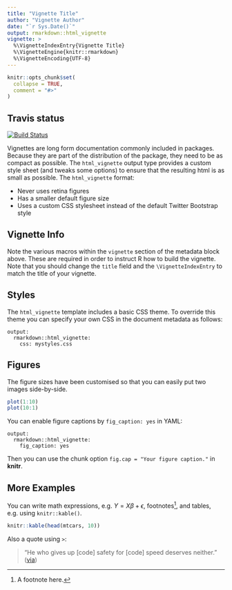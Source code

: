 ---
title: "Vignette Title"
author: "Vignette Author"
date: "`r Sys.Date()`"
output: rmarkdown::html_vignette
vignette: >
  %\VignetteIndexEntry{Vignette Title}
  %\VignetteEngine{knitr::rmarkdown}
  %\VignetteEncoding{UTF-8}
---

```{r setup, include = FALSE}
knitr::opts_chunk$set(
  collapse = TRUE,
  comment = "#>"
)
```

## Travis status
[![Build Status](https://travis-ci.org/vanzanden/ggsolvencyii.svg?branch=master)](https://travis-ci.org/vanzanden/ggsolvencyii.svg?branch=master)


Vignettes are long form documentation commonly included in packages. Because they are part of the distribution of the package, they need to be as compact as possible. The `html_vignette` output type provides a custom style sheet (and tweaks some options) to ensure that the resulting html is as small as possible. The `html_vignette` format:

- Never uses retina figures
- Has a smaller default figure size
- Uses a custom CSS stylesheet instead of the default Twitter Bootstrap style

## Vignette Info

Note the various macros within the `vignette` section of the metadata block above. These are required in order to instruct R how to build the vignette. Note that you should change the `title` field and the `\VignetteIndexEntry` to match the title of your vignette.

## Styles

The `html_vignette` template includes a basic CSS theme. To override this theme you can specify your own CSS in the document metadata as follows:

    output: 
      rmarkdown::html_vignette:
        css: mystyles.css

## Figures

The figure sizes have been customised so that you can easily put two images side-by-side. 

```{r, fig.show='hold'}
plot(1:10)
plot(10:1)
```

You can enable figure captions by `fig_caption: yes` in YAML:

    output:
      rmarkdown::html_vignette:
        fig_caption: yes

Then you can use the chunk option `fig.cap = "Your figure caption."` in **knitr**.

## More Examples

You can write math expressions, e.g. $Y = X\beta + \epsilon$, footnotes^[A footnote here.], and tables, e.g. using `knitr::kable()`.

```{r, echo=FALSE, results='asis'}
knitr::kable(head(mtcars, 10))
```

Also a quote using `>`:

> "He who gives up [code] safety for [code] speed deserves neither."
([via](https://twitter.com/hadleywickham/status/504368538874703872))
